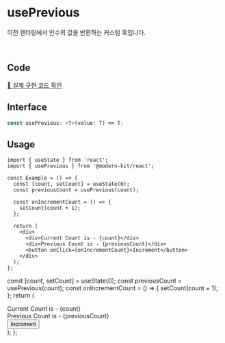 
# usePrevious

이전 렌더링에서 인수의 값을 반환하는 커스텀 훅입니다.

<br />

## Code
[🔗 실제 구현 코드 확인](https://github.com/modern-agile-team/modern-kit/blob/main/packages/react/src/hooks/usePrevious/index.ts)

## Interface
```ts title="typescript"
const usePrevious: <T>(value: T) => T;
```

## Usage
```tsx title="typescript"
import { useState } from 'react';
import { usePrevious } from '@modern-kit/react';

const Example = () => {
  const [count, setCount] = useState(0);
  const previousCount = usePrevious(count);

  const onIncrementCount = () => {
    setCount(count + 1);
  };

  return (
    <div>
      <div>Current Count is - {count}</div>
      <div>Previous Count is - {previousCount}</div>
      <button onClick={onIncrementCount}>Increment</button>
    </div>
  );
};
```

  const [count, setCount] = useState(0);
  const previousCount = usePrevious(count);
  const onIncrementCount = () => {
    setCount(count + 1);
  };
  return (
    <div>
      <div>Current Count is - {count}</div>
      <div>Previous Count is - {previousCount}</div>
      <button onClick={onIncrementCount}>Increment</button>
    </div>
  );
};

<Example />